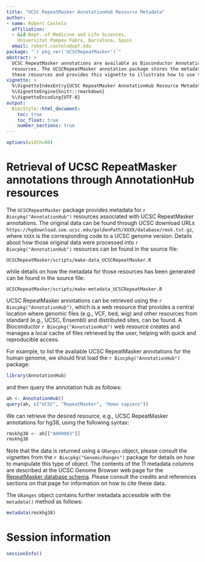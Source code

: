```yaml
---
title: "UCSC RepeatMasker AnnotationHub Resource Metadata"
author:
- name: Robert Castelo
  affiliation: 
  - &id Dept. of Medicine and Life Sciences,
    Universitat Pompeu Fabra, Barcelona, Spain
  email: robert.castelo@upf.edu
package: "`r pkg_ver('UCSCRepeatMasker')`"
abstract: >
  UCSC RepeatMasker annotations are available as Bioconductor AnnotationHub
  resources. The UCSCRepeatMasker annotation package stores the metadata for
  these resources and provides this vignette to illustrate how to use them.
vignette: >
  %\VignetteIndexEntry{UCSC RepeatMasker AnnotationHub Resource Metadata}
  %\VignetteEngine{knitr::rmarkdown}
  %\VignetteEncoding{UTF-8}
output: 
  BiocStyle::html_document:
    toc: true
    toc_float: true
    number_sections: true
---
```


```r
options(width=80)
```

# Retrieval of UCSC RepeatMasker annotations through AnnotationHub resources

The `UCSCRepeatMasker` package provides metadata for
`r Biocpkg("AnnotationHub")` resources associated with UCSC RepeatMasker
annotations. The original data can be found through UCSC download URLs
`https://hgdownload.soe.ucsc.edu/goldenPath/XXXX/database/rmsk.txt.gz`,
where `XXXX` is the corresponding code to a UCSC genome version.
Details about how those original data were processed into
`r Biocpkg("AnnotationHub")` resources can be found in the source
file:

```
UCSCRepeatMasker/scripts/make-data_UCSCRepeatMasker.R
```
while details on how the metadata for those resources has been generated
can be found in the source file:

```
UCSCRepeatMasker/scripts/make-metadata_UCSCRepeatMasker.R
```

UCSC RepeatMasker annotations can be retrieved using the
`r Biocpkg("AnnotationHub")`,
which is a web resource that provides a central location where genomic files
(e.g., VCF, bed, wig) and other resources from standard (e.g., UCSC, Ensembl)
and distributed sites, can be found. A Bioconductor `r Biocpkg("AnnotationHub")`
web resource creates and manages a local cache of files retrieved by the user,
helping with quick and reproducible access.

For example, to list the available UCSC RepeatMasker annotations for the human
genome, we should first load the `r Biocpkg("AnnotationHub")` package:

```r
library(AnnotationHub)
```
and then query the annotation hub as follows:

```r
ah <- AnnotationHub()
query(ah, c("UCSC", "RepeatMasker", "Homo sapiens"))
```

We can retrieve the desired resource, e.g., UCSC RepeatMasker annotations
for hg38, using the following syntax:

```r
rmskhg38 <- ah[["AH99003"]]
rmskhg38
```
Note that the data is returned using a `GRanges` object, please consult the
vignettes from the `r Biocpkg("GenomicRanges")` package for details on how to
manipulate this type of object. The contents of the 11 metadata columns are
described at the UCSC Genome Browser web page for the
[RepeatMasker database schema](https://genome.ucsc.edu/cgi-bin/hgTables?db=hg38&hgta_group=rep&hgta_track=rmsk&hgta_table=rmsk&hgta_doSchema=describe+table+schema).
Please consult the credits and references sections on that page for information
on how to cite these data.

The `GRanges` object contains further metadata accessible with the `metadata()`
method as follows:

```r
metadata(rmskhg38)
```

# Session information

```r
sessionInfo()
```
